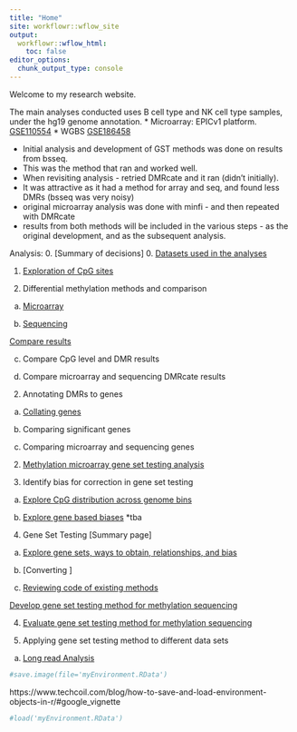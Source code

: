 ```yaml
---
title: "Home"
site: workflowr::wflow_site
output:
  workflowr::wflow_html:
    toc: false
editor_options:
  chunk_output_type: console
---
```


Welcome to my research website.

The main analyses conducted uses B cell type and NK cell type samples, 
under the hg19 genome annotation.
* Microarray: EPICv1 platform. [GSE110554](https://www.ncbi.nlm.nih.gov/geo/query/acc.cgi?acc=GSE110554)
* WGBS [GSE186458](https://www.ncbi.nlm.nih.gov/geo/query/acc.cgi?acc=GSE186458)


* Initial analysis and development of GST methods was done on results from bsseq.
* This was the method that ran and worked well.
* When revisiting analysis - retried DMRcate and it ran (didn't initially).
* It was attractive as it had a method for array and seq, and found less DMRs (bsseq was very noisy)
* original microarray analysis was done with minfi - and then repeated with DMRcate
* results from both methods will be included in the various steps - as the original development, and as the subsequent analysis.


Analysis:
0. [Summary of decisions]
0. [Datasets used in the analyses](00_datasets.html) 

1. [Exploration of CpG sites](00_exploreCpGDistrib.html)

1. Differential methylation methods and comparison

  a) [Microarray](00_differentialMethylationArray.html)
  
  b) [Sequencing](00_differentialMethylationSequencing.html)
  
  [Compare results](04_compareDM.html)
  
  c) Compare CpG level and DMR results
  
  c) Compare microarray and sequencing DMRcate results 

2. Annotating DMRs to genes

  a) [Collating genes](00_obtainGenes.html)

  a) Comparing significant genes

  a) Comparing microarray and sequencing genes

2. [Methylation microarray gene set testing analysis](00_microarrayOntologyAnalysis.html)

3. Identify bias for correction in gene set testing

  a) [Explore CpG distribution across genome bins](01_exploreBiasByBins.html)
  
  b) [Explore gene based biases](02_exploreBiasGenes.html) *tba

4. Gene Set Testing
  [Summary page]
  a) [Explore gene sets, ways to obtain, relationships, and bias](00_exploreCpGGST.html)
  b) [Converting ]

  b) [Reviewing code of existing methods](03_howToGST.html)
  
  [Develop gene set testing method for methylation sequencing](03a_developGeneSetTest.Rmd)
  
4. [Evaluate gene set testing method for methylation sequencing](03_runGST.html)

6. Applying gene set testing method to different data sets

  a) [Long read Analysis](00_longReadAnalysis.html)
  

```r
	
#save.image(file='myEnvironment.RData')
```

https://www.techcoil.com/blog/how-to-save-and-load-environment-objects-in-r/#google_vignette
```r
#load('myEnvironment.RData')
```




